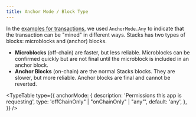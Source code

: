 ```yaml
---
title: Anchor Mode / Block Type
---
```


In the [examples for transactions](/stacks/stacks.js/concepts/transactions), we used `AnchorMode.Any` to indicate that the transaction can be "mined" in different ways.
Stacks has two types of blocks: microblocks and (anchor) blocks.

- **Microblocks** (off-chain) are faster, but less reliable. Microblocks can be confirmed quickly but are not final until the microblock is included in an anchor block.
- **Anchor Blocks** (on-chain) are the normal Stacks blocks. They are slower, but more reliable. Anchor blocks are final and cannot be reverted.


<TypeTable
  type={{
    anchorMode: {
      description:
        'Permissions this app is requesting',
      type: 'offChainOnly" | "onChainOnly" | "any"',
      default: 'any',
    },
  }}
/>
